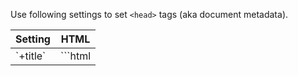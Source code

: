 
Use following settings to set `<head>` tags (aka document metadata).

<TableStyle>
<table>
  <thead>
    <tr>
      <th>Setting</th>
      <th>HTML</th>
    </tr>
  </thead>
  <tbody>
    <tr>
      <td><Link href="/title">`+title`</Link></td>
      <td>
        ```html
        <title>
        <meta property="og:title">
        ```
      </td>
    </tr>
    <tr>
      <td><Link href="/description">`+description`</Link></td>
      <td>
        ```html
        <meta name="description">
        <meta property="og:description">
        ```
      </td>
    </tr>
    <tr>
      <td><Link href="/image">`+image`</Link></td>
      <td>
        ```html
        <meta property="og:image">
        <meta name="twitter:card" content="summary_large_image">
        ```
        (Preview image upon sharing URLs.)
      </td>
    </tr>
    <tr>
      <td><Link href="/viewport">`+viewport`</Link></td>
      <td>
        ```html
        <meta name="viewport">
        ```
        (For mobile responsive design.)
      </td>
    </tr>
    <tr>
      <td><Link href="/Head">`+Head`</Link></td>
      <td>
        Other `<head>` tags such as:
        ```html
        <link rel="icon"> <!-- Favicon -->
        <link rel="apple-touch-icon"> <!-- Mobile icon -->
        <script></script>
        <!-- ... -->
        ```
      </td>
    </tr>
  </tbody>
</table>
</TableStyle>

> See <Link href="/settings#html-shell" doNotInferSectionTitle /> for other settings that also modify the page's HTML shell.

> These settings are provided by <UiFrameworkExtension name />. If you don't use <UiFrameworkExtension name noLink /> then see <Link href="/head-manual" />.


## Global / per-page

You can set `<head>` tags that apply globally to all pages:

```js
// pages/+config.js

import image from './previewImage.jpg'

// Applies to all pages (can be overridden)
export default {
  // Default <title>
  title: 'Awesome Rockets',
  // Default <meta name="description">
  description: 'We deliver payload to space',
  // Default <meta property="og:image">
  image
}
```

```jsx
// pages/+Head.js
// Environment: server

import favicon from './favicon.png'

// Applies to all pages (cannot be overridden)
export function Head() {
  return <>
    {/* Icon shown in the browser tab (aka favicon) */
    <link rel="icon" href={favicon} type="image/svg+xml">
  </>
}
```

You can also set `<head>` tags only for a single page or a group of pages:

```js
// pages/movies/+config.js

import previewImage from './previewImage.jpg'

// Overrides the defaults defined above
export default {
  title: 'Movies',
  description: 'List of movies.',
  image
}
```

```jsx
// pages/movies/+Head.js
// Environment: server

import iconMobile from './iconMobile.jpg'

// This doesn't override the favicon defined at /pages/+Head.js above
export function Head() {
  return <>
    {/* Icon shown on mobile homescreens (PWA) */
    <link rel="apple-touch-icon" href={iconMobile} type="image/svg+xml">
  </>
}
```

While `+title`, `+description`, and `+image` can be overriden (they aren't cumulative), the `+Head` setting is cumulative and cannot be overriden — see <Link href="/Head#cumulative"></Link>.

> See also: <Link href="/config#inheritance"/>


## Data

You can set `<head>` tags based on <Link href="/data-fetching">fetched data</Link>, using either:
 - `useConfig()`, or
 - `pageContext` functions.

<div style={{height:8}}/>

**`useConfig()`**

You can use the <Link href="/useConfig">`useConfig()` hook</Link> to set `<head>` tags dynamically inside your `+data` hook.

```js
// pages/movies/+data.js

import { useConfig } from 'vike-react/useConfig' // or vike-{vue,solid}

export async function data(pageContext) {
  const config = useConfig()

  const response = await fetch('https://star-wars.brillout.com/api/films.json')
  let { movies } = await response.json()

  config({
    title: `${movies.length} movies`,
    description: `List of all ${movies.length} Star Wars movies.`
  })

  return { movies }
}
```

> Make sure to call `useConfig()` before any `await`:
> ```js
> export async function data(pageContext) {
>   const response = await fetch('https://star-wars.brillout.com/api/films.json')
>   // ❌ Doesn't work: useConfig() must be called before `await fetch()`
>   const config = useConfig()
> }
> ```

> You can also use it inside UI components, see <Link href="/useConfig#ui-components" doNotInferSectionTitle />.

<div style={{height:28}}/>

**`pageContext` functions**

You can set `+title`, `+description` and `+image` using a <Link href="/pageContext">`pageContext`</Link> function.

```ts
// pages/movies/+title.ts

import type { PageContext } from 'vike/types'
import type { Data } from './+data'

export default (pageContext: PageContext<Data>) => `${pageContext.data.movies.length} movies`
```

```js
// pages/movies/+data.ts

export type Data = Awaited<ReturnType<typeof data>>
export async function data(pageContext) {
  const response = await fetch('https://star-wars.brillout.com/api/films.json')
  let { movies } = await response.json()
  return { movies }
}
```

You can define some default logic that applies to all pages:

```js
// pages/+title.js

// Applies to all pages: if a page fetches data and data.title is defined then
// use it to set the page's title.
export default (pageContext) => pageContext.data?.title || 'Some Default Title'
```

The `+Head` setting is a UI component — you can use <Link href="/useData">`useData()`</Link> and <Link href="/usePageContext">`usePageContext()`</Link> as usual:

```jsx
// pages/movie/@id/+Head.js

import { useData } from 'vike-react/useData' // or vike-{vue,solid}

export function Head() {
  const data = useData()
  return <>
    {/* Image shown when sharing on social sites (Twitter, WhatsApp, ...) */}
    <meta property="og:image" content={data.movie.image}>
  </>
}
```


## Custom settings

You can create your own custom settings.

> You can also create custom components hooks, see for example [`vike-metadata`](https://github.com/Blankeos/vike-metadata).

For example, in the following, we create a new setting `+dynamicFavicon` that allows different favicons to be set for different pages. (Note that `+Head` can only be used for setting a global favicon, see <Link href="/Head#only-html" />.)

### Setting creation

```js
// pages/+config.js

export default {
  meta: {
    dynamicFavicon: {
      env: { server: true, client: true }
    }
  }
}
```
> See: <Link href="/meta" />

```js
// pages/+Head.jsx

import { usePageContext } from 'vike-react/usePageContext' // or vike-{vue,solid}

export default () => {
  const pageContext = usePageContext()
  const { dynamicFavicon } = pageContext.config
  return <>
    { dynamicFavicon && <link rel="icon" href={dynamicFavicon} type="image/svg+xml"> }
  <>
}
```
```js
// pages/+onAfterRenderClient.js

export default (pageContext) => {
  if (!pageContext.isHydration) {
    const { dynamicFavicon } = pageContext.config
    updateFavicon(dynamicFavicon)
  }
}

// https://stackoverflow.com/questions/260857/changing-website-favicon-dynamically
function updateFavicon(dynamicFavicon) {
  let link = document.querySelector("link[rel~='icon']")
  if (!dynamicFavicon) {
    if (link) document.head.removeChild(link)
    return
  }
  if (!link) {
    link = document.createElement('link')
    link.rel = 'icon'
    document.head.appendChild(link)
  }
  link.href = dynamicFavicon
}
```

For TypeScript users:

```ts
// pages/+config.js

declare global {
  namespace Vike {
    interface Config {
      dynamicFavicon?: string
    }
  }
}
```

> See: <Link href="/meta#typescript" />

### Setting usage

```js
// pages/+config.js

import favicon from './favicon.svg'

export {
  // Default favicon
  dynamicFavicon: favicon
}
```

```js
// pages/premium-members/+config.js

import favicon from './favicon.svg'

export {
  // Favicon for /premium-members
  dynamicFavicon: favicon
}
```

## Internationalization

Example of internationalizing (i18n) `<head>` tags:

```jsx
// pages/movies/+Head.js
// Environment: server

export { Head }

import { usePageContext } from 'vike-react/usePageContext' // or vike-{vue,solid}

function Head() {
  const pageContext = usePageContext()
  const description = pageContext.locale === 'de-DE' ?
    'List von Star Wars Filme.' :
    'List of Star Wars Movies.'
  return <>
    <meta name="description" content={description}>
  </>
}
```
```js
// pages/movies/+title.js
// Environment: server, client

export function title(pageContext) {
  const title = pageContext.locale === 'de-DE' ?
    'Star Wars Filme' :
    'Star Wars Movies'
  return title
}
```

See also:
 - <Link href="/i18n" />
 - <Link href="/usePageContext" />


## Markdown

See <Link href="/markdown#metadata" />.


## See also

- <Link href="/settings#html-shell" doNotInferSectionTitle />
- <Link href="/useConfig" />
- [`vike-metadata`](https://github.com/Blankeos/vike-metadata)
- [Blog post "My current HTML boilerplate" showcasing and explaining a common boilerplate](https://www.matuzo.at/blog/html-boilerplate/)
- <Link href="/head-manual" />
